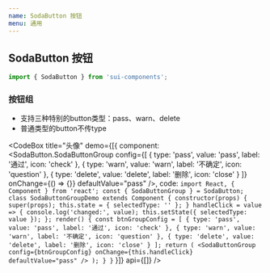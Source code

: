 ```yaml
---
name: SodaButton 按钮
menu: 通用
---
```




## SodaButton 按钮

``` js
import { SodaButton } from 'sui-components';
```
### 按钮组
  - 支持三种特别的button类型：pass、warn、delete
  - 普通类型的button不传type

<CodeBox
  title="头像"
  demo={[{
      component: <SodaButton.SodaButtonGroup
        config={[
      {
        type: 'pass',
        value: 'pass',
        label: '通过',
        icon: 'check'
      },
      {
        type: 'warn',
        value: 'warn',
        label: '不确定',
        icon: 'question'
      },
      {
        type: 'delete',
        value: 'delete',
        label: '删除',
        icon: 'close'
      }
    ]}
        onChange={() => {}}
        defaultValue="pass"
      />,
      code: `import React, { Component } from 'react';
const { SodaButtonGroup } = SodaButton;
class SodaButtonGroupDemo extends Component {
  constructor(props) {
    super(props);
    this.state = {
      selectedType: ''
    };
  }
  handleClick = value => {
    console.log('changed:', value);
    this.setState({
      selectedType: value
    });
  };
  render() {
    const btnGroupConfig = [
      {
        type: 'pass',
        value: 'pass',
        label: '通过',
        icon: 'check'
      },
      {
        type: 'warn',
        value: 'warn',
        label: '不确定',
        icon: 'question'
      },
      {
        type: 'delete',
        value: 'delete',
        label: '删除',
        icon: 'close'
      }
    ];
    return (
      <SodaButtonGroup
        config={btnGroupConfig}
        onChange={this.handleClick}
        defaultValue="pass"
      />
    );
  }
}`
  }]}
  api={[]}
/>
